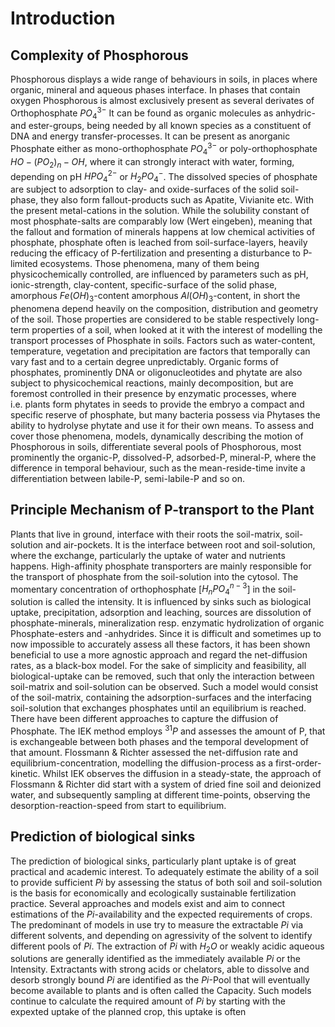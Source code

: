 # Introduction

## Complexity of Phosphorous

Phosphorous displays a wide range of behaviours in soils, in places where organic, mineral and aqueous phases interface. In phases that contain oxygen Phosphorous is almost exclusively present as several derivates of Orthophosphate $PO_4^{3-}$ It can be found as organic molecules as anhydric- and ester-groups, being needed by all known species as a constituent of DNA and energy transfer-processes. It can be present as anorganic Phosphate either as mono-orthophosphate $PO_4^{3-}$ or poly-orthophosphate $HO-(PO_2)_n-OH$, where it can strongly interact with water, forming, depending on pH $HPO_4^{2-}$ or $H_2PO_4^{-}$. The dissolved species of phosphate are subject to adsorption to clay- and oxide-surfaces of the solid soil-phase, they also form fallout-products such as Apatite, Vivianite etc. With the present metal-cations in the solution. While the solubility constant of most phosphate-salts are comparably low (Wert eingeben), meaning that the fallout and formation of minerals happens at low chemical activities of phosphate, phosphate often is leached from soil-surface-layers, heavily reducing the efficacy of P-fertilization and presenting a disturbance to P-limited ecosystems. Those phenomena, many of them being physicochemically controlled, are influenced by parameters such as pH, ionic-strength, clay-content, specific-surface of the solid phase, amorphous $Fe(OH)_3$-content amorphous $Al(OH)_3$-content, in short the phenomena depend heavily on the composition, distribution and geometry of the soil. Those properties are considered to be stable respectively long-term properties of a soil, when looked at it with the interest of modelling the transport processes of Phosphate in soils. Factors such as water-content, temperature, vegetation and precipitation are factors that temporally can vary fast and to a certain degree unpredictably. Organic forms of phosphates, prominently DNA or oligonucleotides and phytate are also subject to physicochemical reactions, mainly decomposition, but are foremost controlled in their presence by enzymatic processes, where i.e. plants form phytates in seeds to provide the embryo a compact and specific reserve of phosphate, but many bacteria possess via Phytases the ability to hydrolyse phytate and use it for their own means. To assess and cover those phenomena, models, dynamically describing the motion of Phosphorous in soils, differentiate several pools of Phosphorous, most prominently the organic-P, dissolved-P, adsorbed-P, mineral-P, where the difference in temporal behaviour, such as the mean-reside-time invite a differentiation between labile-P, semi-labile-P and so on.

## Principle Mechanism of P-transport to the Plant

Plants that live in ground, interface with their roots the soil-matrix, soil-solution and air-pockets. It is the interface between root and soil-solution, where the exchange, particularly the uptake of water and nutrients happens. High-affinity phosphate transporters are mainly responsible for the transport of phosphate from the soil-solution into the cytosol. The momentary concentration of orthophosphate [$H_nPO_4^{n-3}$] in the soil-solution is called the intensity. It is influenced by sinks such as biological uptake, precipitation, adsorption and leaching, sources are dissolution of phosphate-minerals, mineralization resp. enzymatic hydrolization of organic Phosphate-esters and -anhydrides. Since it is difficult and sometimes up to now impossible to accurately assess all these factors, it has been shown beneficial to use a more agnostic approach and regard the net-diffusion rates, as a black-box model. For the sake of simplicity and feasibility, all biological-uptake can be removed, such that only the interaction between soil-matrix and soil-solution can be observed. Such a model would consist of the soil-matrix, containing the adsorption-surfaces and the interfacing soil-solution that exchanges phosphates until an equilibrium is reached. There have been different approaches to capture the diffusion of Phosphate. The IEK method employs $^{31}P$ and assesses the amount of P, that is exchangeable between both phases and the temporal development of that amount. Flossmann & Richter assessed the net-diffusion rate and equilibrium-concentration, modelling the diffusion-process as a first-order-kinetic. Whilst IEK observes the diffusion in a steady-state, the approach of Flossmann & Richter did start with a system of dried fine soil and deionized water, and subsequently sampling at different time-points, observing the desorption-reaction-speed from start to equilibrium. 

## Prediction of biological sinks

The prediction of biological sinks, particularly plant uptake is of great practical and academic interest. To adequately estimate the ability of a soil to provide sufficient $Pi$ by assessing the status of both soil and soil-solution is the basis for economically and ecologically sustainable fertilization practice. Several approaches and models exist and aim to connect estimations of the $Pi$-availability and the expected requirements of crops. The predominant of models in use try to measure the extractable $Pi$ via different solvents, and depending on agressivity of the solvent to identify different pools of $Pi$. The extraction of $Pi$ with $H_2O$ or weakly acidic aqueous solutions are generally identified as the immediately available $Pi$ or the Intensity. Extractants with strong acids or chelators, able to dissolve and desorb strongly bound $Pi$ are identified as the $Pi$-Pool that will eventually become available to plants and is often called the Capacity. Such models continue to calculate the required amount of $Pi$ by starting with the expexted uptake of the planned crop, this uptake is often 



